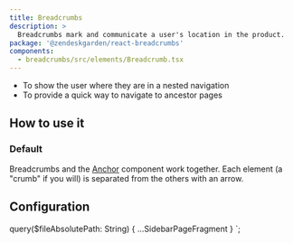 ```yaml
---
title: Breadcrumbs
description: >
  Breadcrumbs mark and communicate a user's location in the product.
package: '@zendeskgarden/react-breadcrumbs'
components:
  - breadcrumbs/src/elements/Breadcrumb.tsx
---
```


<Usage>
  <Use>
    <ul>
      <li>To show the user where they are in a nested navigation</li>
      <li>To provide a quick way to navigate to ancestor pages</li>
    </ul>
  </Use>
</Usage>

## How to use it

### Default

Breadcrumbs and the [Anchor](/components/anchor) component work together. Each element (a "crumb" if
you will) is separated from the others with an arrow.


<CodeExample code={BreadcrumbsDefaultCode}>
  <BreadcrumbsDefault />
</CodeExample>

## Configuration

<Configuration reactPackage={props.data.mdx.package} components={props.data.mdx.components} />


  query($fileAbsolutePath: String) {
    ...SidebarPageFragment
  }
`;
